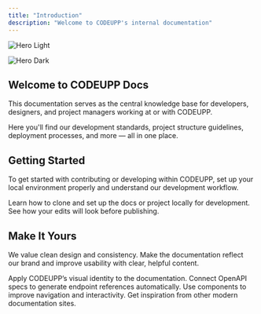 ```yaml
---
title: "Introduction"
description: "Welcome to CODEUPP's internal documentation"
---
```


<img
  className="block dark:hidden"
  src="/images/hero-light.png"
  alt="Hero Light"
/>

<img
  className="hidden dark:block"
  src="/images/hero-dark.png"
  alt="Hero Dark"
/>

## Welcome to CODEUPP Docs

This documentation serves as the central knowledge base for developers, designers, and project managers working at or with CODEUPP.

Here you'll find our development standards, project structure guidelines, deployment processes, and more — all in one place.

## Getting Started

To get started with contributing or developing within CODEUPP, set up your local environment properly and understand our development workflow.

<CardGroup cols={2}>
  <Card title="Setup Locally" icon="pen-to-square" href="https://mintlify.com/docs/quickstart">
    Learn how to clone and set up the docs or project locally for development.
  </Card>
  <Card title="Preview Your Changes" icon="image" href="https://mintlify.com/docs/development">
    See how your edits will look before publishing.
  </Card>
</CardGroup>

## Make It Yours

We value clean design and consistency. Make the documentation reflect our brand and improve usability with clear, helpful content.

<CardGroup cols={2}>
  <Card title="Customize the Look" icon="palette" href="https://mintlify.com/docs/settings/global">
    Apply CODEUPP’s visual identity to the documentation.
  </Card>
  <Card title="API Reference" icon="code" href="https://mintlify.com/docs/api-playground/openapi">
    Connect OpenAPI specs to generate endpoint references automatically.
  </Card>
  <Card title="Interactive Components" icon="screwdriver-wrench" href="https://mintlify.com/docs/content/components/accordions">
    Use components to improve navigation and interactivity.
  </Card>
  <Card title="Explore Examples" icon="stars" href="https://mintlify.com/customers">
    Get inspiration from other modern documentation sites.
  </Card>
</CardGroup>